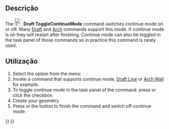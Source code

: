 <languages/>

<div class="mw-translate-fuzzy">
{{Docnav
|[[Draft_Heal/pt-br|Curar]]
|[[Draft_ApplyStyle/pt-br|Aplicar o estilo atual]]
|[[Draft_Workbench/pt-br|Draft]]
|IconL=Draft_Heal.svg
|IconR=Draft_Apply.svg
|IconC=Workbench_Draft.svg
}}
</div>

{{VeryImportantMessage|THIS COMMAND IS OBSOLETE<br>
It is not available in {{VersionPlus|0.22}}. Use the {{MenuCommand|Continue}} checkbox in the task panel of commands that support this mode instead.}}

{{GuiCommand
|Name=Draft ToggleContinueMode
|MenuLocation=Utilities → Toggle continue mode
|Workbenches=[[Draft_Workbench|Draft]]
}}

<span id="Description"></span>
==Descrição== 

The [[Image:Draft_ToggleContinueMode.svg|24px]] '''Draft ToggleContinueMode''' command switches continue mode on or off. Many [[Draft_Workbench|Draft]] and [[Arch_Workbench|Arch]] commands support this mode. If continue mode is on they will restart after finishing. Continue mode can also be toggled in the task panel of those commands so in practice this command is rarely used.

<span id="Usage"></span>
==Utilização== 

# Select the {{MenuCommand|Utilities → [[Image:Draft_ToggleContinueMode.svg|16px]] Toggle continue mode}} option from the menu.
# Invoke a command that supports continue mode, [[Draft_Line|Draft Line]] or [[Arch_Wall|Arch Wall]] for example.
# To toggle continue mode in the task panel of the command: press {{KEY|T}} or click the {{MenuCommand|Continue}} checkbox.
# Create your geometry.
# Press {{KEY|Esc}} or the {{Button|Close}} button to finish the command and switch off continue mode.


<div class="mw-translate-fuzzy">
{{Docnav
|[[Draft_Heal/pt-br|Curar]]
|[[Draft_ApplyStyle/pt-br|Aplicar o estilo atual]]
|[[Draft_Workbench/pt-br|Draft]]
|IconL=Draft_ToggleConstructionMode.svg
|IconR=Draft_Apply.svg
|IconC=Workbench_Draft.svg
}}
</div>

{{Draft Tools navi{{#translation:}}}}
{{Userdocnavi{{#translation:}}}}